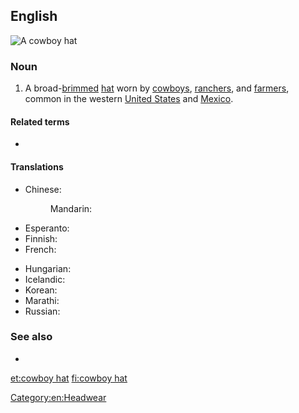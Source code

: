 ==English==
[[Image:Felthat.jpg|thumb|A cowboy hat]]
{{wikipedia}}

===Noun===
{{en-noun}}

# A broad-[[brim]]med [[hat]] worn by [[cowboy]]s, [[rancher]]s, and [[farmer]]s, common in the western [[United States]] and [[Mexico]].

====Related terms====
* {{l|en|cowboy boot}}

====Translations====
{{trans-top|high crown, broad-brimmed hat, worn by cowboys}}
* Chinese:
*: Mandarin: {{t|cmn|牛仔帽|tr=niúzǎi mào}}
* Esperanto: {{t|eo|vakera ĉapelo}}
* Finnish: {{t|fi|cowboyhattu}}
* French: {{t+|fr|chapeau de cow-boy|m}}
{{trans-mid}}
* Hungarian: {{t|hu|cowboy kalap}}
* Icelandic: {{t|is|kúrekahattur|m}}
* Korean: {{t|ko|카우보이 모자|sc=Kore}}
* Marathi: {{t|mr|काउबॉय टोपी|f|sc=Deva}}
* Russian: {{t|ru|[[ковбойский|ковбо́йская]] [[шля́па]]|f}}
{{trans-bottom}}

===See also===
* {{l|en|ten-gallon hat}}

[[Category:en:Headwear]]

[[et:cowboy hat]]
[[fi:cowboy hat]]